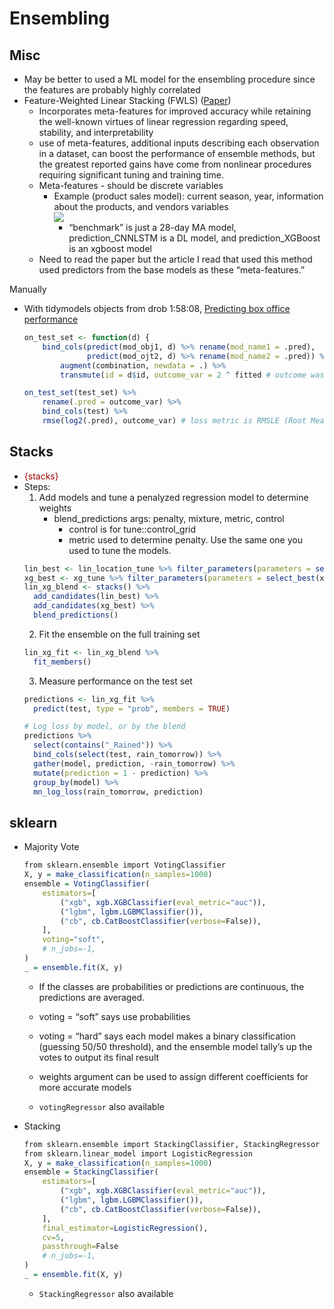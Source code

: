# Ensembling {#sec-modbld-ensemb .unnumbered}

## Misc {#sec-modbld-ensemb-misc .unnumbered}

-   May be better to used a ML model for the ensembling procedure since the features are probably highly correlated
-   Feature-Weighted Linear Stacking (FWLS) ([Paper](https://arxiv.org/abs/0911.0460))
    -   Incorporates meta-features for improved accuracy while retaining the well-known virtues of linear regression regarding speed, stability, and interpretability
    -   use of meta-features, additional inputs describing each observation in a dataset, can boost the performance of ensemble methods, but the greatest reported gains have come from nonlinear procedures requiring significant tuning and training time.
    -   Meta-features - should be discrete variables
        -   Example (product sales model): current season, year, information about the products, and vendors variables  
        ![](./_resources/Model_Building,_Ensembling.resources/0-TKwF6j5rLGbOtvyS.png)
            -   "benchmark" is just a 28-day MA model, prediction_CNNLSTM is a DL model, and prediction_XGBoost is an xgboost model
    -   Need to read the paper but the article I read that used this method used predictors from the base models as these "meta-features."

Manually

-   With tidymodels objects from drob 1:58:08, [Predicting box office performance](https://www.youtube.com/watch?v=IkTfKnUoYf0)

    ```r    
    on_test_set <- function(d) {
        bind_cols(predict(mod_obj1, d) %>% rename(mod_name1 = .pred),
                  predict(mod_ojt2, d) %>% rename(mod_name2 = .pred)) %>%
            augment(combination, newdata = .) %>%
            transmute(id = d$id, outcome_var = 2 ^ fitted # outcome was transformed with log2 during preprocessing

    on_test_set(test_set) %>%
        rename(.pred = outcome_var) %>%
        bind_cols(test) %>%
        rmse(log2(.pred), outcome_var) # loss metric is RMSLE (Root Mean Squared Log Error)
    ```

## Stacks {#sec-modbld-ensemb-stacks .unnumbered}

-   [{stacks}]{style="color: #990000"}
-   Steps:
    1.  Add models and tune a penalyzed regression model to determine weights
        -   blend_predictions args: penalty, mixture, metric, control
            -   control is for tune::control_grid
            -   metric used to determine penalty. Use the same one you used to tune the models.

    ```r         
    lin_best <- lin_location_tune %>% filter_parameters(parameters = select_best(lin_location_tune))
    xg_best <- xg_tune %>% filter_parameters(parameters = select_best(xg_tune))
    lin_xg_blend <- stacks() %>%
      add_candidates(lin_best) %>%
      add_candidates(xg_best) %>%
      blend_predictions()
    ```

    2.  Fit the ensemble on the full training set

    ```r         
    lin_xg_fit <- lin_xg_blend %>%
      fit_members()
    ```

    3.  Measure performance on the test set

    ```r         
    predictions <- lin_xg_fit %>%
      predict(test, type = "prob", members = TRUE)

    # Log loss by model, or by the blend
    predictions %>%
      select(contains("_Rained")) %>%
      bind_cols(select(test, rain_tomorrow)) %>%
      gather(model, prediction, -rain_tomorrow) %>%
      mutate(prediction = 1 - prediction) %>%
      group_by(model) %>%
      mn_log_loss(rain_tomorrow, prediction)
    ```

## sklearn {#sec-modbld-ensemb-stacks .unnumbered}

-   Majority Vote

    ```r         
    from sklearn.ensemble import VotingClassifier
    X, y = make_classification(n_samples=1000)
    ensemble = VotingClassifier(
        estimators=[
            ("xgb", xgb.XGBClassifier(eval_metric="auc")),
            ("lgbm", lgbm.LGBMClassifier()),
            ("cb", cb.CatBoostClassifier(verbose=False)),
        ],
        voting="soft",
        # n_jobs=-1,
    )
    _ = ensemble.fit(X, y)
    ```

    -   If the classes are probabilities or predictions are continuous, the predictions are averaged.

    -   voting = "soft" says use probabilities

    -   voting = "hard" says each model makes a binary classification (guessing 50/50 threshold), and the ensemble model tally's up the votes to output its final result

    -   weights argument can be used to assign different coefficients for more accurate models

    -   `votingRegressor` also available

-   Stacking

    ```r         
    from sklearn.ensemble import StackingClassifier, StackingRegressor
    from sklearn.linear_model import LogisticRegression
    X, y = make_classification(n_samples=1000)
    ensemble = StackingClassifier(
        estimators=[
            ("xgb", xgb.XGBClassifier(eval_metric="auc")),
            ("lgbm", lgbm.LGBMClassifier()),
            ("cb", cb.CatBoostClassifier(verbose=False)),
        ],
        final_estimator=LogisticRegression(),
        cv=5,
        passthrough=False
        # n_jobs=-1,
    )
    _ = ensemble.fit(X, y)
    ```

    -   `StackingRegressor` also available

